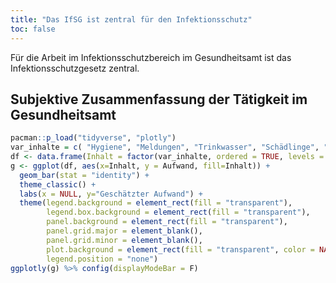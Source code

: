 ```yaml
---
title: "Das IfSG ist zentral für den Infektionsschutz"
toc: false
---
```


Für die Arbeit im Infektionsschutzbereich im Gesundheitsamt ist das Infektionsschutzgesetz zentral.

## Subjektive Zusammenfassung der Tätigkeit im Gesundheitsamt

```r
pacman::p_load("tidyverse", "plotly")
var_inhalte = c( "Hygiene", "Meldungen", "Trinkwasser", "Schädlinge", "Katastrophenschutz", "Umwelmedizin")
df <- data.frame(Inhalt = factor(var_inhalte, ordered = TRUE, levels = var_inhalte), Aufwand = c(3.2,3,2,0.75, 0.25, 0.25 ))
g <- ggplot(df, aes(x=Inhalt, y = Aufwand, fill=Inhalt)) + 
  geom_bar(stat = "identity") + 
  theme_classic() +
  labs(x = NULL, y="Geschätzter Aufwand") +
  theme(legend.background = element_rect(fill = "transparent"),
        legend.box.background = element_rect(fill = "transparent"),
        panel.background = element_rect(fill = "transparent"),
        panel.grid.major = element_blank(),
        panel.grid.minor = element_blank(),
        plot.background = element_rect(fill = "transparent", color = NA),
        legend.position = "none")
ggplotly(g) %>% config(displayModeBar = F)
```
